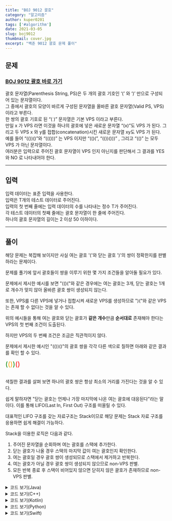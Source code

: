 ```yaml
---
title: "BOJ 9012 괄호"
category: "알고리즘"
author: kuper0201
tags: ['#algorithm']
date: 2021-03-05
slug: boj9012
thumbnail: cover.jpg
excerpt: "백준 9012 괄호 문제 풀이"
---
```


## 문제

### <a href="https://boj.kr/9012" target="_blank">BOJ 9012 괄호 바로 가기</a>

괄호 문자열(Parenthesis String, PS)은 두 개의 괄호 기호인 ‘(’ 와 ‘)’ 만으로 구성되어 있는 문자열이다.<br/>
그 중에서 괄호의 모양이 바르게 구성된 문자열을 올바른 괄호 문자열(Valid PS, VPS)이라고 부른다.<br/>
한 쌍의 괄호 기호로 된 “( )” 문자열은 기본 VPS 이라고 부른다.<br/>
만일 x 가 VPS 라면 이것을 하나의 괄호에 넣은 새로운 문자열 “(x)”도 VPS 가 된다. 그리고 두 VPS x 와 y를 접합(concatenation)시킨 새로운 문자열 xy도 VPS 가 된다.<br/>
예를 들어 “(())()”와 “((()))” 는 VPS 이지만 “(()(”, “(())()))” , 그리고 “(()” 는 모두 VPS 가 아닌 문자열이다.<br/>
여러분은 입력으로 주어진 괄호 문자열이 VPS 인지 아닌지를 판단해서 그 결과를 YES 와 NO 로 나타내어야 한다.

---

## 입력

입력 데이터는 표준 입력을 사용한다.<br/>
입력은 T개의 테스트 데이터로 주어진다.<br/>
입력의 첫 번째 줄에는 입력 데이터의 수를 나타내는 정수 T가 주어진다.<br/>
각 테스트 데이터의 첫째 줄에는 괄호 문자열이 한 줄에 주어진다.<br/>
하나의 괄호 문자열의 길이는 2 이상 50 이하이다.

---

## 풀이

해당 문제는 복잡해 보이지만 사실 여는 괄호 '('와 닫는 괄호 ')'의 쌍이 정확한지를 판별하라는 문제이다.

문제를 풀기에 앞서 괄호들이 쌍을 이루기 위한 몇 가지 조건들을 알아둘 필요가 있다.

문제에서 제시한 예시를 보면 "(()("와 같은 경우에는 여는 괄호는 3개, 닫는 괄호는 1개로 개수가 맞지 않아 올바른 괄호 쌍이 생성되지 않는다.
 
또한, VPS를 다른 VPS에 넣거나 접합시켜 새로운 VPS를 생성하므로 ")("와 같은 VPS는 존재 할 수 없다는 것을 알 수 있다.

위의 예시들을 통해 여는 괄호와 닫는 괄호가 **같은 개수**만큼 **순서대로** 존재해야 한다는 VPS의 첫 번째 조건이 도출된다.

하지만 VPS의 두 번째 조건은 조금은 직관적이지 않다.

문제에서 제시한 예시인 "(())()"의 괄호 쌍을 각각 다른 색으로 칠하면 아래와 같은 결과를 확인 할 수 있다.

<span style="color: green; font-size: 150%">(</span><span style="color: orange; font-size: 150%">(</span><span style="color: orange; font-size: 150%">)</span><span style="color: green; font-size: 150%">)</span><span style="color: red; font-size: 150%">(</span><span style="color: red; font-size: 150%">)</span><br/><br/>

색칠한 결과를 살펴 보면 하나의 괄호 쌍은 항상 최소의 거리를 가진다는 것을 알 수 있다.

쉽게 말하자면 "닫는 괄호는 언제나 가장 마지막에 나온 여는 괄호에 대응된다"라는 말이다.
이를 통해 LIFO(Last In, First Out) 구조를 떠올릴 수 있다.

대표적인 LIFO 구조를 갖는 자료구조는 Stack이므로 해당 문제는 Stack 자료 구조를 응용하면 쉽게 해결이 가능하다.

Stack을 이용한 로직은 다음과 같다.

1. 주어진 문자열을 순회하며 여는 괄호를 스택에 추가한다.
2. 닫는 괄호가 나올 경우 스택의 마지막 값이 여는 괄호인지 확인한다.
3. 여는 괄호일 경우 괄호 쌍이 생성되므로 스택에서 제거하고 반복한다.
4. 여는 괄호가 아닐 경우 괄호 쌍이 생성되지 않으므로 non-VPS 판별.
5. 모든 반복 종료 후 스택이 비어있지 않으면 닫히지 않은 괄호가 존재하므로 non-VPS 판별.

<details markdown="1">
<summary>코드 보기(Java)</summary>

```javascript
import java.io.*;
import java.util.*;

public class Main {
    public static void main(String[] args) throws Exception {
        BufferedReader br = new BufferedReader(new InputStreamReader(System.in));
        Stack<Character> stk = new Stack<>();

        // 테스트 케이스 개수 입력
        int N = Integer.parseInt(br.readLine());
        for(int i = 0; i < N; i++) {
            // 괄호 문자열 입력
            String str = br.readLine();
            boolean isVPS = true;
            stk.clear();

            for(int j = 0; j < str.length(); j++) {
                char ch = str.charAt(j);

                if (ch == '(') {
                    // 스택에 여는 괄호 추가
                    stk.push(ch);
                } else if (ch == ')') {
                    // 스택이 비었거나 여는 괄호가 아니라면 VPS가 아님
                    if(stk.isEmpty() || stk.peek() != '(') {
                        isVPS = false;
                        break;
                    }

                    // 스택이 비어있지 않고, 여는 괄호 일 경우 스택에서 제거
                    stk.pop();
                }
            }

            // 전부 순회 하였는데 스택 비어있지 않으면 VPS가 아님
            if(stk.size() != 0) isVPS = false;

            if(isVPS) System.out.println("YES");
            else System.out.println("NO");
        }
    }
}
```
</details>

<details markdown="1">
<summary>코드 보기(C++)</summary>

```cpp
#include <iostream>
#include <stack>

#define fastio ios_base::sync_with_stdio(false); cin.tie(nullptr); cout.tie(nullptr)
#define endl '\n'

using namespace std;

int main() {
    fastio;
    
    // 테스트 케이스 개수 입력
    int N;
    cin >> N;
    
    stack<char> stk;
    for(int i = 0; i < N; i++) {
        // 괄호 문자열 입력
        string str;
        cin >> str;
        bool isVPS = true;
        while(!stk.empty()) stk.pop();
        
        for(int j = 0; j < str.length(); j++) {
            char ch = str[j];

            if (ch == '(') {
                // 스택에 여는 괄호 추가
                stk.push(ch);
            } else if (ch == ')') {
                // 스택이 비었거나 여는 괄호가 아니라면 VPS가 아님
                if(stk.empty() || stk.top() != '(') {
                    isVPS = false;
                    break;
                }

                // 스택이 비어있지 않고, 여는 괄호 일 경우 스택에서 제거
                stk.pop();
            }
        }
        
        // 전부 순회 하였는데 스택 비어있지 않으면 VPS가 아님
        if(stk.size() != 0) isVPS = false;

        if(isVPS) cout << "YES" << endl;
        else cout << "NO" << endl;
    }
    
    return 0;
}
```
</details>

<details markdown="1">
<summary>코드 보기(Kotlin)</summary>

```javascript
import java.util.*;

fun main(args: Array<String>) {
    val stk = Stack<Char>()
    
    // 테스트 케이스 개수 입력
    var N = readLine()!!.toInt()
    for(i in 0 until N) {
        // 괄호 문자열 입력
        var str = readLine()!!
        var isVPS = true
        stk.clear()
        
        for(ch in str) {
            if (ch == '(') {
                // 스택에 여는 괄호 추가
                stk.push(ch)
            } else if (ch == ')') {
                // 스택이 비었거나 여는 괄호가 아니라면 VPS가 아님
                if(stk.isEmpty() || stk.peek() != '(') {
                    isVPS = false
                    break
                }

                // 스택이 비어있지 않고, 여는 괄호 일 경우 스택에서 제거
                stk.pop()
            }
        }

        // 전부 순회 하였는데 스택 비어있지 않으면 VPS가 아님
        if(stk.size != 0) isVPS = false

        if(isVPS) println("YES")
        else println("NO")
    }
}
```
</details>

<details markdown="1">
<summary>코드 보기(Python)</summary>

```python
from sys import stdin

def main():
    stk = []
    # 테스트 케이스 개수 입력
    N = int(stdin.readline())
    for _ in range(N):
        inp = stdin.readline()
        isVPS = True
        stk.clear()
    
        for ch in inp:
            if ch == '(':
                # 스택에 여는 괄호 추가
                stk.append(ch)
            elif ch == ')':
                # 스택이 비었거나 여는 괄호가 아니라면 VPS가 아님
                if not stk or stk[-1] != '(':
                    isVPS = False
                    break

                # 스택이 비어있지 않고, 여는 괄호 일 경우 스택에서 제거
                stk.pop()

        # 전부 순회 하였는데 스택 비어있지 않으면 VPS가 아님
        if stk:
            isVPS = False

        if isVPS:
            print("YES")
        else:
            print("NO")
            
if __name__ == "__main__":
    main()
```
</details>

<details markdown="1">
<summary>코드 보기(Swift)</summary>

```cpp
import Foundation

func main() {
    var stk = Array<Character>()
    
    // 테스트 케이스 갯수 입력
    var N = Int(readLine()!)!
    for i in 0..<N {
        // 괄호 문자열 입력
        var str = readLine()!
        var isVPS = true
        stk.removeAll()
        
        for ch in str {
            if (ch == "(") {
                // 스택에 여는 괄호 추가
                stk.append(ch)
            } else if (ch == ")") {
                // 스택이 비었거나 여는 괄호가 아니라면 VPS가 아님
                if(stk.isEmpty || stk.last != "(") {
                    isVPS = false
                    break
                }

                // 스택이 비어있지 않고, 여는 괄호 일 경우 스택에서 제거
                stk.popLast()
            }
        }

        // 전부 순회 하였는데 스택 비어있지 않으면 VPS가 아님
        if !stk.isEmpty {
            isVPS = false
        }
        
        if isVPS {
            print("YES")
        } else {
            print("NO")
        }
    }
}

main()
```
</details>